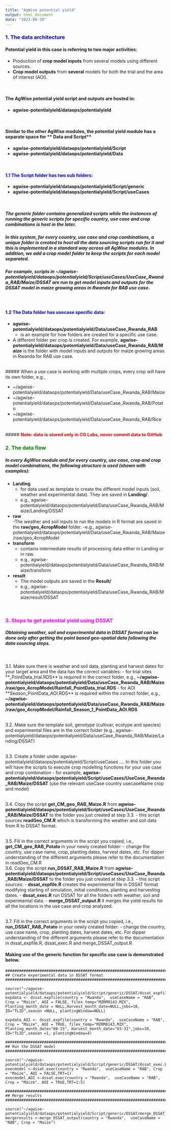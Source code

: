 ```yaml
---
title: "AgWise potential yield"
output: html_document
date: "2023-08-30"
---
```



### <span style="color:blue;"> **1. The data architecture**
#### Potential yield in this case is referring to two major activities: 
  - Production of **crop model inputs** from several models using different sources. 
  - **Crop model outputs** from **several** models for both the trial and the area of interest (AOI).
  
<br>

#### The AgWise potential yield script and outputs are hosted in:
  - **agwise-potentialyield/dataops/potentialyield**
  
<br>

#### Similar to the other AgWise modules, the potential yield module has a separate space for ** Data and Script**
  - **agwise-potentialyield/dataops/potentialyield/Script** 
  - **agwise-potentialyield/dataops/potentialyield/Data**

<br>

#### <span style="color:blue;"> **1.1 The Script** folder has two sub folders:

  - **agwise-potentialyield/dataops/potentialyield/Script/generic**
  - **agwise-potentialyield/dataops/potentialyield/Script/useCases** 

<br>

##### The generic folder contains generalized scripts while the instances of running the generic scripts for specific country, use case and crop combinations is host in the later. 
##### In this system, for every country, use case and crop combinations, a unique folder is created to host all the data sourcing scripts run for it and this is implemented in a standard way across all AgWise modules. In addition, we add a crop model folder to keep the scripts for each model separated.  
##### For example, scripts in ~/agwise-potentialyield/dataops/potentialyield/Script/useCases/UseCase_Rwanda_RAB/Maize/DSSAT are run to get model inputs and outputs for the DSSAT model in maize growing areas in Rwanda for RAB use case.

 
<br>

#### <span style="color:blue;"> **1.2 The Data** folder has usecase specific data:

  - **agwise-potentialyield/dataops/potentialyield/Data/useCase_Rwanda_RAB** 
    - is an example for how folders are created for a specific use case. 
  - A different folder per crop is created. For example, **agwise-potentialyield/dataops/potentialyield/Data/useCase_Rwanda_RAB/Maize** is the folder with model inputs and outputs for maize growing areas in Rwanda for RAB use case.

    
 
   
<br>
##### When a use case is working with multiple crops, every crop will have its own folder, e.g., 

   - ~/agwise-potentialyield/dataops/potentialyield/Data/useCase_Rwanda_RAB/Maize
   - ~/agwise-potentialyield/dataops/potentialyield/Data/useCase_Rwanda_RAB/Potato
   - ~/agwise-potentialyield/dataops/potentialyield/Data/useCase_Rwanda_RAB/Rice
   
<br>
##### <span style="color:red;"> **Note: data is stored only in CG Labs, never commit data to GitHub**
<br>




###############################################################################
### <span style="color:green;"> **2. The data flow**

##### In every AgWise module and for every country, use case, crop and crop model combinations, the following structure is used (shown with examples): 

  - **Landing**   
    - for data used as template to create the different model inputs (soil, weather and experimental data). They are saved in **Landing/<model>**. 
    - e.g., agwise-potentialyield/dataops/potentialyield/Data/useCase_Rwanda_RAB/Maize/Landing/DSSAT
  - **raw**   
    -The weather and soil inputs to run the models in R format are saved in the **raw/geo_4cropModel** folder. 
    -e.g., agwise-potentialyield/dataops/potentialyield/Data/useCase_Rwanda_RAB/Maize/raw/geo_4cropModel 
  - **transform**
    - contains intermediate results of processing data either in Landing or in raw.
    - e.g., agwise-potentialyield/dataops/potentialyield/Data/useCase_Rwanda_RAB/Maize/transform
  - **result** 
    - The model outputs are saved in the **Result/<model>**
    -  e.g., agwise-potentialyield/dataops/potentialyield/Data/useCase_Rwanda_RAB/Maize/result/DSSAT
  
<br>


###############################################################################
### <span style="color:magenta;"> **3. Steps to get potential yield using DSSAT**

##### Obtaining weather, soil and experimental data in DSSAT format can be done only after getting the point based geo-spatial data following the data sourcing steps.
<br>

3.1. Make sure there is weather and soil data, planting and harvest dates for your target area and the data has the correct variables:
  - for trial sites **<variable>_PointData_trial.RDS** is required in the correct folder, e.g., **~/agwise-potentialyield/dataops/potentialyield/Data/useCase_Rwanda_RAB/Maize/raw/geo_4cropModel/Rainfall_PointData_trial.RDS**
  - for AOI **<variable>_Season_<season number>_PointData_AOI.RDS** is required within the correct folder, e.g., **~/agwise-potentialyield/dataops/potentialyield/Data/useCase_Rwanda_RAB/Maize/raw/geo_4cropModel/Rainfall_Season_1_PointData_AOI.RDS**
  
<br>
3.2. Make sure the template soil, genotype (cultivar, ecotype and species) and experimental files are in the correct folder (e.g., agwise-potentialyield/dataops/potentialyield/Data/useCase_Rwanda_RAB/Maize/Landing/DSSAT) 

 <br> 
3.3. Create a folder under agwise-potentialyield/dataops/potentialyield/Script/useCases .... In this folder you will have the scripts to execute crop modelling functions for your use case and crop combination 
  - for example, **agwise-potentialyield/dataops/potentialyield/Script/useCases/UseCase_Rwanda_RAB/Maize/DSSAT**  (use the relevant useCase country usecaseName crop and model)
  
<br>
3.4. Copy the script **get_CM_geo_RAB_Maize.R** from **agwise-potentialyield/dataops/potentialyield/Script/useCases/UseCase_Rwanda_RAB/Maize/DSSAT** to the folder you just created at step 3.3.
  - this script sources **readGeo_CM.R** which is transforming the weather and soil data from R to DSSAT format.
  
<br>
3.5.  Fill in the correct arguments in the script you copied, i.e., **get_CM_geo_RAB_Potato**  in your newly created folder:
  - change the country, use case name, crop, planting dates, harvest dates, etc. For dipper understanding of the different arguments please refer to the documentation in readGeo_CM.R
<br>
3.6. Copy the script **run_DSSAT_RAB_Maize.R** from **agwise-potentialyield/dataops/potentialyield/Script/useCases/UseCase_Rwanda_RAB/Maize/DSSAT** to the folder you just created at step 3.3.
  - this script sources:
      - **dssat_expfile.R** creates the experimental file in DSSAT format modifying starting of simulation, initial conditions, planting and harvesting dates. 
      - **dssat_exec.R** run DSSAT for all the folders with weather, soil and experimental data.
      - **merge_DSSAT_output.R** it merges the yield results for all the locations in the use case and crop analyzed.
  
<br>
3.7.  Fill in the correct arguments in the script you copied, i.e., **run_DSSAT_RAB_Potato**  in your newly created folder:
  - change the country, use case name, crop, planting dates, harvest dates, etc. For dipper understanding of the different arguments please refer to the documentation in dssat_expfile.R, dssat_exec.R and merge_DSSAT_output.R 

###############################################################################

#### Making use of the generic function for specific use case is demonstrated below.



```
#################################################################################################################
## Create experimental data in DSSAT format
#################################################################################################################

source("~/agwise-potentialyield/dataops/potentialyield/Script/generic/DSSAT/dssat_expfile.R")
expdata <- dssat.expfile(country = "Rwanda",  useCaseName = "RAB", Crop = "Maize", AOI = FALSE, filex_temp="MZRM8143.MZX", Planting_month_date = NULL,Harvest_month_date=NULL,jobs=10, ID="TLID",season =NULL, plantingWindow=NULL)

expdata_AOI <- dssat.expfile(country = "Rwanda",  useCaseName = "RAB", Crop = "Maize", AOI = TRUE, filex_temp="MZRM8143.MZX", Planting_month_date="08-15", Harvest_month_date="03-31",jobs=10, ID="TLID",season =1, plantingWindow=4)

#################################################################################################################
## Run the DSSAT model
#################################################################################################################

source("~/agwise-potentialyield/dataops/potentialyield/Script/generic/DSSAT/dssat_exec.R")
execmodel <-dssat.exec(country = "Rwanda",  useCaseName = "RAB", Crop = "Maize", AOI = FALSE,TRT=1)
execmodel_AOI <-dssat.exec(country = "Rwanda",  useCaseName = "RAB", Crop = "Maize", AOI = TRUE,TRT=1:5)

#################################################################################################################
## Merge results
#################################################################################################################

source("~/agwise-potentialyield/dataops/potentialyield/Script/generic/DSSAT/merge_DSSAT_output.R")
mergeresults <-merge_DSSAT_output(country = "Rwanda",  useCaseName = "RAB", Crop = "Maize")

```


